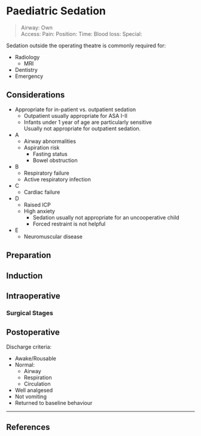 # Paediatric Sedation

>Airway: Own\
>Access: 
>Pain: 
>Position:
>Time: 
>Blood loss:
>Special:

Sedation outside the operating theatre is commonly required for:

* Radiology
	* MRI
* Dentistry
* Emergency

## Considerations

* Appropriate for in-patient vs. outpatient sedation
	* Outpatient usually appropriate for ASA I-II
	* Infants under 1 year of age are particularly sensitive\
	Usually not appropriate for outpatient sedation.


* A
	* Airway abnormalities
	* Aspiration risk
		* Fasting status
		* Bowel obstruction
* B
	* Respiratory failure
	* Active respiratory infection
* C
	* Cardiac failure
* D
	* Raised ICP
	* High anxiety
		* Sedation usually not appropriate for an uncooperative child
		* Forced restraint is not helpful
* E
	* Neuromuscular disease


## Preparation



## Induction

## Intraoperative

### Surgical Stages

## Postoperative

Discharge criteria:

* Awake/Rousable
* Normal:
	* Airway
	* Respiration
	* Circulation
* Well analgesed
* Not vomiting
* Returned to baseline behaviour


---

## References
